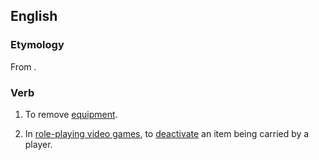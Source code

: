 ==English==
===Etymology===
From {{prefix|un|equip|lang=en}}.

===Verb===
{{en-verb|unequip|p|ing}}

# To remove [[equipment]].
# {{video games}} In [[role-playing video game]]s, to [[deactivate]] an item being carried by a player.